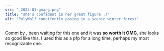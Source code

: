 ```yaml
---
src: "_2023-01-gmang.png"
title: "she's confident in her great figure ;)"
alt: "PolyWolf condifently posing in a scenic winter forest"
---
```


Comm by <TwitterLink username="_Gmang" />, been waiting for this one and it was **so worth it OMG**, she looks so good like this. I used this as a pfp for a long time, perhaps my most recognizable one.

